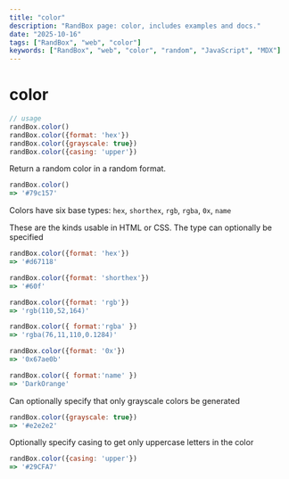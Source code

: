 ```yaml
---
title: "color"
description: "RandBox page: color, includes examples and docs."
date: "2025-10-16"
tags: ["RandBox", "web", "color"]
keywords: ["RandBox", "web", "color", "random", "JavaScript", "MDX"]
---
```


# color

```js
// usage
randBox.color()
randBox.color({format: 'hex'})
randBox.color({grayscale: true})
randBox.color({casing: 'upper'})
```

Return a random color in a random format.

```js
randBox.color()
=> '#79c157'
```

Colors have six base types: `hex`, `shorthex`, `rgb`, `rgba`, `0x`, `name`

These are the kinds usable in HTML or CSS. The type can optionally be specified

```js
randBox.color({format: 'hex'})
=> '#d67118'

randBox.color({format: 'shorthex'})
=> '#60f'

randBox.color({format: 'rgb'})
=> 'rgb(110,52,164)'

randBox.color({ format:'rgba' })
=> 'rgba(76,11,110,0.1284)'

randBox.color({format: '0x'})
=> '0x67ae0b'

randBox.color({ format:'name' })
=> 'DarkOrange' 
```

Can optionally specify that only grayscale colors be generated

```js
randBox.color({grayscale: true})
=> '#e2e2e2'
```

Optionally specify casing to get only uppercase letters in the color

```js
randBox.color({casing: 'upper'})
=> '#29CFA7'
```
